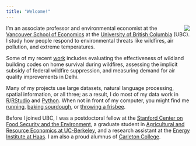 ```yaml
---
title: "Welcome!"
---
```


<img style="float:right;" src="img/headshot2024-smallcircle.png">

I'm an associate professor and environmental economist at the [Vancouver School of Economics](http://economics.ubc.ca/) at the [University of British Columbia](https://www.ubc.ca/) (UBC). I study how  people respond to environmental threats like wildfires, air pollution, and extreme temperatures.

Some of my recent [work](/research/) includes evaluating the effectiveness of wildland building codes on home survival during wildfires, assessing the implicit subsidy of federal wildfire suppression, and measuring demand for air quality improvements in Delhi.

Many of my projects use large datasets, natural language processing, spatial information, or all three; as a result, I do most of my data work in [R](https://www.r-project.org)/[RStudio](https://www.rstudio.com) and [Python](https://www.python.org). When not in front of my computer, you might find me [running](/img/IMG_0613.jpg), [baking sourdough](/posts/2020-04-12-bread-notes/2020-04-12-bread-notes.html), or [throwing a frisbee](/img/frisbee-montage.jpg).

Before I joined UBC, I was a postdoctoral fellow at the [Stanford Center on Food Security and the Environment](http://fse.fsi.stanford.edu/), a graduate student in [Agricultural and Resource Economics at UC-Berkeley](http://areweb.berkeley.edu), and a research assistant at the [Energy Institute at Haas](https://ei.haas.berkeley.edu). I am also a proud alumnus of [Carleton College](https://www.carleton.edu/).

<!-- If you'd like to schedule a meeting with me, you can do so [here](https://calendly.com/patrick-baylis/office-hours). -->